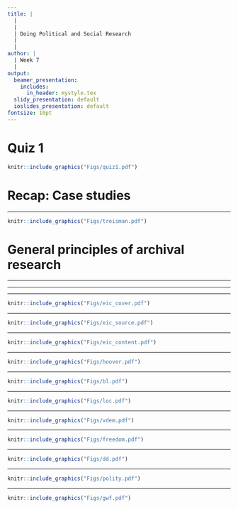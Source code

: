 ```yaml
---
title: |
  |
  |
  | Doing Political and Social Research
  |
  |
author: |
  | Week 7
  |
output:
  beamer_presentation:
    includes:
      in_header: mystyle.tex
  slidy_presentation: default
  ioslides_presentation: default
fontsize: 10pt
---
```


# Quiz 1

```r
knitr::include_graphics("Figs/quiz1.pdf")
```

# Recap: Case studies

\begin{itemize}
  \item Evaluate the analytical strength/relevance of some specified arguments
  \vspace{0.4cm}
  \item Comparative studies v single-case study?
  \vspace{0.4cm}
  \item Additional things to consider
  \vspace{0.1cm}
  \begin{itemize}
    \item Alternative or rival theories?
    \item Alternative methods (interviews, ethnography and archival research)?
    \item Can you combine all of them?
  \end{itemize}
\end{itemize}

---

```r
knitr::include_graphics("Figs/treisman.pdf")
```

# General principles of archival research

\vspace{0.3cm}
\begincols
  \begincol{.4\textwidth}
    \begin{figure}
    \centering
    \includegraphics[scale=0.5]{Figs/history}
    \end{figure}
  \endcol
  \begincol{.5\textwidth}
  \begin{small}
  \begin{itemize}
    \item Be clear about the questions; think through the strategies (induction v deduction)
    \vspace{0.1cm}
    \item Be mindful of the underlying politics of information production, conservation, and declassification
    \vspace{0.1cm}
    \item Be transparent as you are trying to form your interpretations (as well as the selection of details to be reported)
    \vspace{0.1cm}
    \item Be patient and open-minded -- read (and document) as much information as possible; do not jump into conclusion
  \end{itemize}
  \end{small}
  \endcol
\endcols

---

\vspace{0.3cm}
\begincols
  \begincol{.4\textwidth}
    \begin{figure}
    \centering
    \includegraphics[scale=0.3]{Figs/iraq}
    \end{figure}
  \endcol
  \begincol{.5\textwidth}
  \textbf{RQ: Daily political life in dictatorships largely remains a black box}
  \vspace{0.4cm}
  \begin{small}
    \begin{itemize}
      \item What did the Ba'thist regime actually know about its citizens?
      \vspace{0.15cm}
      \item Why did it use blunt, seemingly suboptimal, forms of punishment against its population?
      \vspace{0.15cm}
      \item What explains variation in the types of compliance and resistance behaviors undertaken by Iraqis during Hussein’s dictatorship?
    \end{itemize}
  \end{small}  
  \endcol
\endcols

---

\vspace{0.3cm}
\begincols
  \begincol{.4\textwidth}
    \begin{figure}
    \centering
    \includegraphics[scale=0.3]{Figs/iraq}
    \end{figure}
  \endcol
  \begincol{.5\textwidth}
    \begin{small}
    \vspace{0.2cm}
    \textbf{Archives}
    \vspace{0.2cm}
    \begin{itemize}
      \item "The Iraqi Secret Police Files" (University of Colorado Boulder)
      \vspace{0.2cm}
      \item Miscellaneous tapes and associated transcripts (Hoover Institution)
    \end{itemize}
    \vspace{0.8cm}
    \textbf{Interviews} via the Iraq Memory Foundation
    \end{small}
  \endcol
\endcols

---

```r
knitr::include_graphics("Figs/eic_cover.pdf")
```

---

```r
knitr::include_graphics("Figs/eic_source.pdf")
```

---

```r
knitr::include_graphics("Figs/eic_content.pdf")
```
\pause
\vspace{0.2cm}
\begin{center}
\small
Digitalization, deskwork, sampling and reading
\end{center}

---

\vspace{0.5cm}
```r
knitr::include_graphics("Figs/hoover.pdf")
```
\vspace{0.1cm}
\begin{center}
\begin{scriptsize}
\url{https://www.hoover.org/library-archives}
\end{scriptsize}
\end{center}

---

\vspace{0.5cm}
```r
knitr::include_graphics("Figs/bl.pdf")
```
\vspace{0.1cm}
\begin{center}
\begin{scriptsize}
\url{https://www.bl.uk/}
\end{scriptsize}
\end{center}

---

\vspace{0.5cm}
```r
knitr::include_graphics("Figs/loc.pdf")
```
\vspace{0.1cm}
\begin{center}
\begin{scriptsize}
\url{https://www.loc.gov/}
\end{scriptsize}
\end{center}

---

```r
knitr::include_graphics("Figs/vdem.pdf")
```
\vspace{0.1cm}
\begin{center}
\scriptsize
\url{https://v-dem.net/}
\end{center}

---

```r
knitr::include_graphics("Figs/freedom.pdf")
```
\vspace{0.1cm}
\begin{center}
\scriptsize
\url{https://freedomhouse.org/}
\end{center}

---

```r
knitr::include_graphics("Figs/dd.pdf")
```
\vspace{0.1cm}
\begin{center}
\scriptsize
\url{https://sites.google.com/site/joseantoniocheibub/datasets/dd}
\end{center}

---

```r
knitr::include_graphics("Figs/polity.pdf")
```
\vspace{0.1cm}
\begin{center}
\scriptsize
\url{https://www.systemicpeace.org/polityproject.html}
\end{center}

---

```r
knitr::include_graphics("Figs/gwf.pdf")
```
\vspace{0.1cm}
\begin{center}
\scriptsize
\url{https://sites.psu.edu/dictators/}
\end{center}
